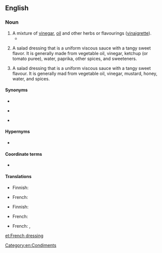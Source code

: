 ==English==
{{wikipedia}}

===Noun===
{{en-noun|-|s}}

# A mixture of [[vinegar]], [[oil]] and other herbs or flavourings ([[vinaigrette]]).
#* {{quote-book|author=Eva Greene Fuller|passage=''CREAM CHEESE AND CUCUMBER SANDWICH'': On thin slices of lightly buttered brown bread spread cream cheese; over same sprinkle chopped cucumbers that have been mixed with a little '''French dressing'''. Cover with another slice of lightly buttered brown bread.|page=118|title=The Up-To-Date Sandwich Book: 400 Ways to Make a Sandwich|publisher=|year=1909}}
# {{lb|en|US}} A salad dressing that is a uniform viscous sauce with a tangy sweet flavor. It is generally made from vegetable oil, vinegar, ketchup (or tomato puree), water, paprika, other spices, and sweeteners. {{defdate|From the 1950s}}
# {{lb|en|Canada}} A salad dressing that is a uniform viscous sauce with a tangy sweet flavour. It is generally mad from vegetable oil, vinegar, mustard, honey, water, and spices.

====Synonyms====
* {{l|en|French salad dressing}}
* {{sense|vinaigrette}} {{l|en|vinaigrette}}
* {{sense|U.S. viscous dressing}} {{l|en|Catalina dressing}}

====Hypernyms====
* {{l|en|salad dressing}}

====Coordinate terms====
* {{l|en|Italian dressing}} {{gloss|vinegar, oil, herbs and spices; a vinaigrette}}

====Translations====
{{trans-top|mixture of vinegar, oil and other herbs or flavourings}}
* Finnish: {{t|fi|[[ranskalainen]] [[salaattikastike]]}}
{{trans-mid}}
* French: {{t+|fr|vinaigrette|f}}
{{trans-bottom}}

{{trans-top|US: a salad dressing}}
* Finnish: {{t|fi|[[amerikkalainen]] [[salaattikastike]]}}
{{trans-mid}}
* French: {{t|fr|vinaigrette française|f}}
{{trans-bottom}}

{{trans-top|Canada: a salad dressing}}
* French: {{t|fr|vinaigrette française|f}}, {{t|fr|vinaigrette à la française|f}}
{{trans-mid}}
{{trans-bottom}}

[[Category:en:Condiments]]

[[et:French dressing]]